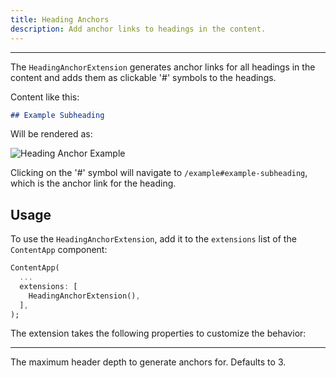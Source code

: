 ```yaml
---
title: Heading Anchors
description: Add anchor links to headings in the content.
---
```


---

The `HeadingAnchorExtension` generates anchor links for all headings in the content and adds them as clickable '#' symbols to the headings.

Content like this:

```markdown title="content/example.md"
## Example Subheading
```

Will be rendered as:

![Heading Anchor Example](/content/extensions/heading_anchor.png)

Clicking on the '#' symbol will navigate to `/example#example-subheading`, which is the anchor link for the heading.

## Usage

To use the `HeadingAnchorExtension`, add it to the `extensions` list of the `ContentApp` component:

```dart
ContentApp(
  ...
  extensions: [
    HeadingAnchorExtension(),
  ],
);
```

The extension takes the following properties to customize the behavior:

---

<Property name="maxHeaderDepth" type="int">
  The maximum header depth to generate anchors for. Defaults to 3.
</Property>
